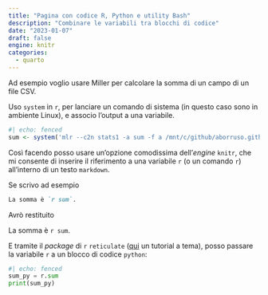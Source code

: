 ```yaml
---
title: "Pagina con codice R, Python e utility Bash"
description: "Combinare le variabili tra blocchi di codice"
date: "2023-01-07"
draft: false
engine: knitr
categories:
  - quarto
---
```


Ad esempio voglio usare Miller per calcolare la somma di un campo di un file CSV.

Uso `system` in `r`, per lanciare un comando di sistema (in questo caso sono in ambiente Linux), e associo l'output a una variabile.

```r
#| echo: fenced
sum <- system('mlr --c2n stats1 -a sum -f a /mnt/c/github/aborruso.github.io/til/mescolare-r-python-bash/input.csv', intern = TRUE)
```

Così facendo posso usare un'opzione comodissima dell'_engine_ `knitr`, che mi consente di inserire il riferimento a una variabile `r` (o un comando `r`) all'interno di un testo `markdown`.

Se scrivo ad esempio

```markdown
La somma è `r sum`.
```

Avrò restituito

La somma è `r sum`.

E tramite il _package_ di `r` `reticulate` ([qui](https://nrennie.rbind.io/blog/combining-r-and-python-with-reticulate-and-quarto/) un tutorial a tema), posso passare la variabile `r` a un blocco di codice `python`:

```python
#| echo: fenced
sum_py = r.sum
print(sum_py)
```
